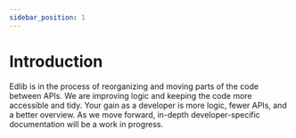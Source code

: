 ```yaml
---
sidebar_position: 1
---
```


# Introduction

Edlib is in the process of reorganizing and moving parts of the code between APIs. We are improving logic and keeping the code more accessible and tidy. Your gain as a developer is more logic, fewer APIs, and a better overview. 
As we move forward, in-depth developer-specific documentation will be a work in progress.
